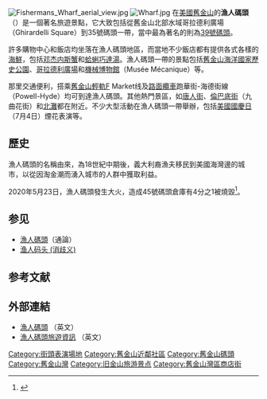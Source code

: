 {{noteTA
|1=zh:周打蜆湯; zh-hans:蛤肉汤; zh-hant:周打蜆湯; zh-tw:蛤蜊巧達湯;
|2=zh:新英倫; zh-hans:邓杰内斯蟹; zh-hant:鄧津蟹; zh-tw:鄧金斯螃蟹;
}}
[[File:Fishermans_Wharf_aerial_view.jpg|thumb]]
[[File:Wharf.jpg|thumb]]
在[[美國|美國]][[舊金山|舊金山]]的'''漁人碼頭'''（{{lang-en|Fisherman's Wharf}}）是一個著名旅遊景點，它大致包括從舊金山北部水域哥拉德利廣場（Ghirardelli Square）到35號碼頭一帶，當中最為著名的則為[[39號碼頭|39號碼頭]]。

許多購物中心和飯店均坐落在漁人碼頭地區，而當地不少飯店都有提供各式各樣的[[海鮮|海鮮]]，包括[[邓杰内斯蟹|邓杰内斯蟹]]和[[蛤蜊巧達湯|蛤蜊巧達湯]]。漁人碼頭一帶的景點包括[[舊金山海洋國家歷史公園|舊金山海洋國家歷史公園]]、[[哥拉德利廣場|哥拉德利廣場]]和[[機械博物館|機械博物館]]（Musée Mécanique）等。

那里交通便利，搭乘[[舊金山輕軌|舊金山輕軌]]F Market线及[[舊金山纜車系統|路面纜車]]跑華街-海德街線（Powell-Hyde）均可到達漁人碼頭。其他熱門景區，如[[舊金山唐人街|唐人街]]、[[倫巴底街_(三藩市)|倫巴底街]]（九曲花街）和[[北滩_(旧金山)|北灘]]都在附近。不少大型活動在漁人碼頭一帶舉辦，包括[[美國國慶日|美國國慶日]]（7月4日）煙花表演等。

== 歷史 ==
漁人碼頭的名稱由來，為18世紀中期後，義大利裔漁夫移民到美國海灣邊的城市，以從因淘金潮而湧入城市的人群中獲取利益。

2020年5月23日，漁人碼頭發生大火，造成45號碼頭倉庫有4分之1被燒毀<ref>{{cite news |title=舊金山漁人碼頭凌晨惡火　45號碼頭陷入火海 |url=https://tw.appledaily.com/international/20200523/5BAYEPW2FSI4DIYEY4UG3YNJGE/ |accessdate=2020-05-27 |archive-date=2021-08-17 |archive-url=https://web.archive.org/web/20210817015312/https://tw.appledaily.com/international/20200523/5BAYEPW2FSI4DIYEY4UG3YNJGE/ |dead-url=no }}</ref>。

== 参见 ==
* [[漁人碼頭|漁人碼頭]]（通論）
* [[渔人码头_(消歧义)|渔人码头 (消歧义)]]

==参考文献==
{{reflist}}

== 外部連結 ==
* [http://www.visitfishermanswharf.com/ 漁人碼頭] {{Wayback|url=http://www.visitfishermanswharf.com/ |date=20210502142212 }}（英文）
* [http://www.el.com/to/fishermanswharf/ 漁人碼頭旅遊資訊] {{Wayback|url=http://www.el.com/to/fishermanswharf/ |date=20200702200810 }}（英文）

{{舊金山近鄰社區}}
{{舊金山景點}}
{{Authority control}}

[[Category:街頭表演場地|Category:街頭表演場地]]
[[Category:舊金山近鄰社區|Category:舊金山近鄰社區]]
[[Category:舊金山碼頭|Category:舊金山碼頭]]
[[Category:舊金山灣|Category:舊金山灣]]
[[Category:旧金山旅游景点|Category:旧金山旅游景点]]
[[Category:舊金山灣區商店街|Category:舊金山灣區商店街]]